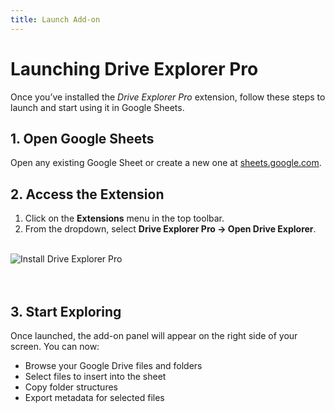```yaml
---
title: Launch Add-on
---
```


# Launching Drive Explorer Pro

Once you’ve installed the _Drive Explorer Pro_ extension, follow these steps to launch and start using it in Google Sheets.

## 1. Open Google Sheets

Open any existing Google Sheet or create a new one at [sheets.google.com](https://sheets.google.com).

## 2. Access the Extension

1. Click on the **Extensions** menu in the top toolbar.  
2. From the dropdown, select **Drive Explorer Pro → Open Drive Explorer**.

<br />

<div
  style={{
    background: "#f0f9ff",
    border: "3px solid #90cdf4",
    borderRadius: "10px",
    padding: "16px",
    boxShadow: "0 2px 6px rgba(0,0,0,0.08)",
    display: "inline-block",
    marginBottom: "1rem",
  }}
>
  <img
    src="/images/extn-img.png"
    alt="Install Drive Explorer Pro"
    style={{ borderRadius: "6px", maxWidth: "100%" }}
  />
</div>

<br />

<br />

## 3. Start Exploring

Once launched, the add-on panel will appear on the right side of your screen. You can now:

- Browse your Google Drive files and folders  
- Select files to insert into the sheet  
- Copy folder structures  
- Export metadata for selected files
